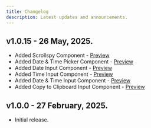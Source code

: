 ```yaml
---
title: Changelog
description: Latest updates and announcements.
---
```


## v1.0.15 - 26 May, 2025.

- Added Scrollspy Component	- [Preview](/docs/scrollspy)
- Added Date & Time Picker Component - [Preview](/docs/date-picker#date--time)
- Added Date Input Component - [Preview](/docs/input#date)
- Added Time Input Component - [Preview](/docs/input#time)
- Added Date & Time Input Component - [Preview](/docs/input#date--time)
- Added Copy to Clipboard Input Component - [Preview](/docs/input#copy--to--clipboard)

## v1.0.0 - 27 February, 2025.

- Initial release.
